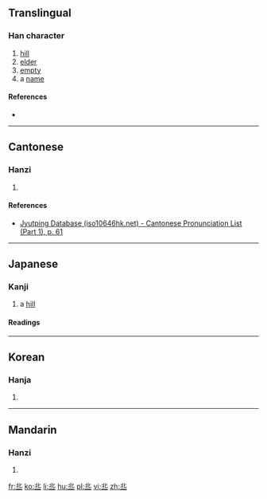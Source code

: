 {{also|丘|㐀}}<!-- may be replaced by zh-forms -->
==Translingual==

===Han character===
{{Han char|rn=1|rad=一|as=05|sn=6|four=12101|canj=LPM|ids=⿱北一}}

# [[hill]]
# [[elder]]
# [[empty]]
# a [[name]]

====References====
* {{Han ref|kx=0078.100|dkj=00045|hdz=10017.110|uh=4E20|ud=20000}}

----

==Cantonese==

===Hanzi===
{{yue-hanzi|jyut=[[kei3]]|y=kei3}}

# {{defn|lang=yue|sort=一05}}

====References====
* [http://www.iso10646hk.net/jp/document/download.jsp Jyutping Database (iso10646hk.net) - Cantonese Pronunciation List (Part 1), p. 61]

----

==Japanese==

===Kanji===
{{ja-kanji|grade=uc|rs=一05}}

# a [[hill]]

====Readings====
{{ja-readings
|on=[[きゅう]] (kyū)
|kun=[[おか]] (oka)
}}

----

==Korean==

===Hanja===
{{ko-hanja|hangeul=구|rv=gu|mr=ku}}

# {{defn|lang=ko|sort=一05}}

----

==Mandarin==

===Hanzi===
{{cmn-hanzi|pin=[[qiū]] ([[qiu1]])|wg=ch'iu<sup>1</sup>}}

# {{defn|lang=cmn|sort=一05}}

[[fr:丠]]
[[ko:丠]]
[[li:丠]]
[[hu:丠]]
[[pl:丠]]
[[vi:丠]]
[[zh:丠]]